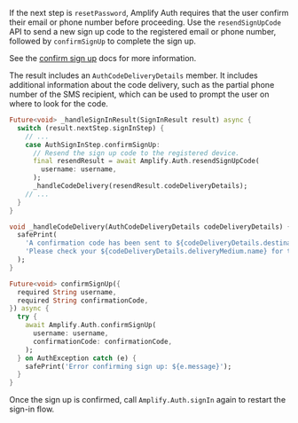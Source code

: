 If the next step is `resetPassword`, Amplify Auth requires that the user confirm their email or phone number before proceeding.
Use the `resendSignUpCode` API to send a new sign up code to the registered email or phone number, followed by `confirmSignUp` 
to complete the sign up.

See the [confirm sign up](/gen1/[platform]/build-a-backend/auth/enable-sign-in/#register-a-user) docs for more information.

<Callout>

The result includes an `AuthCodeDeliveryDetails` member. It includes additional information about the code delivery, such as the partial phone number of 
the SMS recipient, which can be used to prompt the user on where to look for the code.

</Callout>

```dart
Future<void> _handleSignInResult(SignInResult result) async {
  switch (result.nextStep.signInStep) {
    // ...
    case AuthSignInStep.confirmSignUp:
      // Resend the sign up code to the registered device.
      final resendResult = await Amplify.Auth.resendSignUpCode(
        username: username,
      );
      _handleCodeDelivery(resendResult.codeDeliveryDetails);
    // ...
  }
}

void _handleCodeDelivery(AuthCodeDeliveryDetails codeDeliveryDetails) {
  safePrint(
    'A confirmation code has been sent to ${codeDeliveryDetails.destination}. '
    'Please check your ${codeDeliveryDetails.deliveryMedium.name} for the code.',
  );
}
```

```dart
Future<void> confirmSignUp({
  required String username,
  required String confirmationCode,
}) async {
  try {
    await Amplify.Auth.confirmSignUp(
      username: username,
      confirmationCode: confirmationCode,
    );
  } on AuthException catch (e) {
    safePrint('Error confirming sign up: ${e.message}');
  }
}
```

Once the sign up is confirmed, call `Amplify.Auth.signIn` again to restart the sign-in flow.


